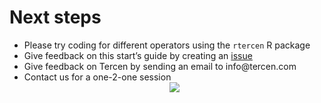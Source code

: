 # Next steps

* Please try coding for different operators using the ``rtercen`` R package
* Give feedback on this start's guide by creating an [issue](https://github.com/tercen/starters-guide/issues)
* Give feedback on Tercen by sending an email to info@tercen.com
* Contact us for a one-2-one session
<center>![](images/stairs.png)</center>